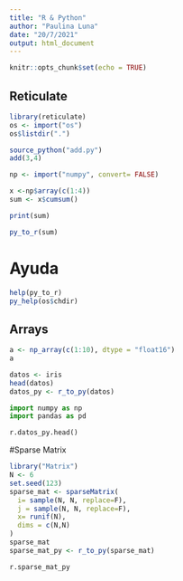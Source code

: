 ```yaml
---
title: "R & Python"
author: "Paulina Luna"
date: "20/7/2021"
output: html_document
---
```


```r
knitr::opts_chunk$set(echo = TRUE)
```

## Reticulate
```r
library(reticulate)
os <- import("os")
os$listdir(".")
```
```r
source_python("add.py")
add(3,4)
```
```r
np <- import("numpy", convert= FALSE)

x <-np$array(c(1:4))
sum <- x$cumsum()

print(sum)

py_to_r(sum)
```

# Ayuda
```r
help(py_to_r)
py_help(os$chdir)
```

## Arrays
```r
a <- np_array(c(1:10), dtype = "float16")
a
```

```r
datos <- iris
head(datos)
datos_py <- r_to_py(datos)
```

```python
import numpy as np
import pandas as pd

r.datos_py.head()
```

#Sparse Matrix

```r
library("Matrix")
N <- 6
set.seed(123)
sparse_mat <- sparseMatrix(
  i= sample(N, N, replace=F),
  j = sample(N, N, replace=F),
  x= runif(N),
  dims = c(N,N)
)
sparse_mat
sparse_mat_py <- r_to_py(sparse_mat)
```
```python
r.sparse_mat_py
```


